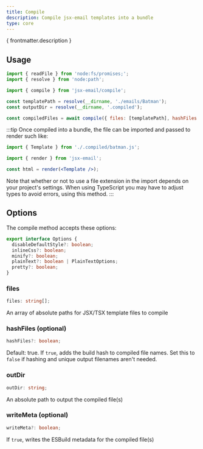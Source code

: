 ```yaml
---
title: Compile
description: Compile jsx-email templates into a bundle
type: core
---
```



<p>{ frontmatter.description }</p>

<Install type={frontmatter.type}/>

## Usage

```jsx
import { readFile } from 'node:fs/promises;';
import { resolve } from 'node:path';

import { compile } from 'jsx-email/compile';

const templatePath = resolve(__dirname, './emails/Batman');
const outputDir = resolve(__dirname, '.compiled');

const compiledFiles = await compile({ files: [templatePath], hashFiles: false, outDir });
```

:::tip
Once compiled into a bundle, the file can be imported and passed to render such like:

```jsx
import { Template } from './.compiled/batman.js';

import { render } from 'jsx-email';

const html = render(<Template />);
```

Note that whether or not to use a file extension in the import depends on your project's settings. When using TypeScript you may have to adjust types to avoid errors, using this method.
:::

## Options

The compile method accepts these options:

```ts
export interface Options {
  disableDefaultStyle?: boolean;
  inlineCss?: boolean;
  minify?: boolean;
  plainText?: boolean | PlainTextOptions;
  pretty?: boolean;
}
```

### files

```ts
files: string[];
```

An array of absolute paths for JSX/TSX template files to compile

### hashFiles (optional)

```ts
hashFiles?: boolean;
```

Default: true. If `true`, adds the build hash to compiled file names. Set this to `false` if hashing and unique output filenames aren't needed.

### outDir

```ts
outDir: string;
```

An absolute path to output the compiled file(s)

### writeMeta (optional)

```ts
writeMeta?: boolean;
```

If `true`, writes the ESBuild metadata for the compiled file(s)
